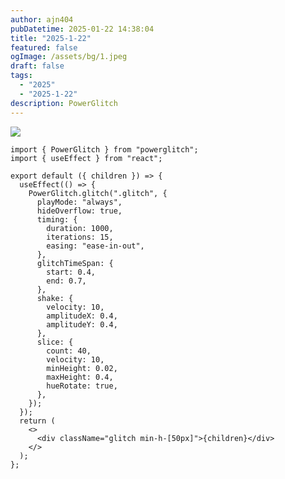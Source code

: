 ```yaml
---
author: ajn404
pubDatetime: 2025-01-22 14:38:04
title: "2025-1-22"
featured: false
ogImage: /assets/bg/1.jpeg
draft: false
tags:
  - "2025"
  - "2025-1-22"
description: PowerGlitch
---
```



<ComponentName client:load>![](/assets/bg/1.jpeg)</ComponentName>

```tsx
import { PowerGlitch } from "powerglitch";
import { useEffect } from "react";

export default ({ children }) => {
  useEffect(() => {
    PowerGlitch.glitch(".glitch", {
      playMode: "always",
      hideOverflow: true,
      timing: {
        duration: 1000,
        iterations: 15,
        easing: "ease-in-out",
      },
      glitchTimeSpan: {
        start: 0.4,
        end: 0.7,
      },
      shake: {
        velocity: 10,
        amplitudeX: 0.4,
        amplitudeY: 0.4,
      },
      slice: {
        count: 40,
        velocity: 10,
        minHeight: 0.02,
        maxHeight: 0.4,
        hueRotate: true,
      },
    });
  });
  return (
    <>
      <div className="glitch min-h-[50px]">{children}</div>
    </>
  );
};
```
